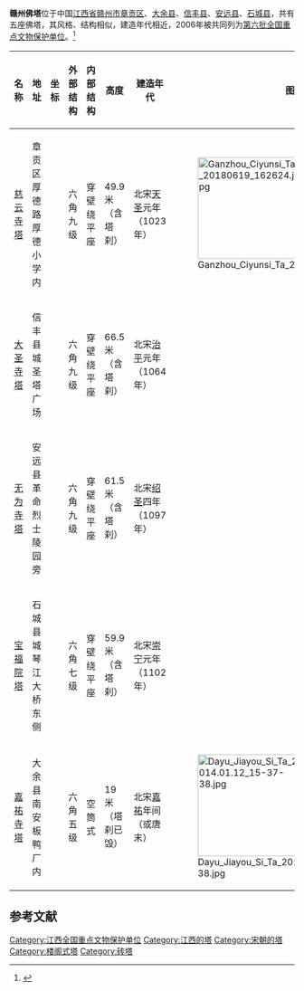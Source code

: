 {{文物保护单位
| 级别 = 全国
| 名称 = 赣州佛塔
| 图片 = 
| 所在 = [[江西省|江西省]][[赣州市|赣州市]][[章贡区|章贡区]]、[[大余县|大余县]]、[[信丰县|信丰县]]、[[安远县|安远县]]、[[石城县|石城县]]
| 分类 = 古建筑
| 时代 = 宋
| 编号 = [[第六批全国重点文物保护单位|第六批]]第603项
| 登录 = 2006年5月25日
}}

'''赣州佛塔'''位于中国[[江西省|江西省]][[赣州市|赣州市]][[章贡区|章贡区]]、[[大余县|大余县]]、[[信丰县|信丰县]]、[[安远县|安远县]]、[[石城县|石城县]]，共有五座佛塔，其风格、结构相似，建造年代相近，2006年被共同列为[[第六批全国重点文物保护单位|第六批全国重点文物保护单位]]。<ref>{{Cite book |author=国家文物局 编 |title=全国重点文物保护单位（第六批）·第Ⅴ卷 |publisher=文物出版社 |year=2008 |isbn=978-7-5010-2446-9 |pages=452-455 }}</ref>

{| class="wikitable" style="font-size: 90%;"
|-
! 名称 !! 地址 !! 坐标 !! 外部结构 !! 内部结构 !! 高度 !! 建造年代 !! 图片 !! 备注
|-
| [[慈云寺塔_(赣州)|慈云寺塔]] || 章贡区厚德路厚德小学内 || {{coord|25|51|21|N|114|56|57|E|scale:100000}} || 六角九级 || 穿壁绕平座 || 49.9米（含塔刹） || 北宋[[天圣|天圣]]元年（1023年） || [[File:Ganzhou_Ciyunsi_Ta_20180619_162624.jpg|180px]] || 又名舍利塔
|-
| [[大圣寺塔|大圣寺塔]] || 信丰县城圣塔广场 || {{coord|25|22|59|N|114|55|58|E|scale:100000}} || 六角九级 || 穿壁绕平座 || 66.5米（含塔刹） || 北宋[[治平_(北宋)|治平]]元年（1064年） ||  || 
|-
| [[无为寺塔|无为寺塔]] || 安远县革命烈士陵园旁 || {{coord|25|08|44|N|115|23|07|E|scale:100000}} || 六角九级 || 穿壁绕平座 || 61.5米（含塔刹） || 北宋[[绍圣|绍圣]]四年（1097年） ||  || 
|-
| [[宝福院塔|宝福院塔]] || 石城县城琴江大桥东侧 || {{coord|26|19|33|N|116|20|26|E|dscale:100000}} || 六角七级 || 穿壁绕平座 || 59.9米（含塔刹） || 北宋[[崇宁|崇宁]]元年（1102年） ||  || 
|-
| [[嘉祐寺塔|嘉祐寺塔]] || 大余县南安板鸭厂内 || {{coord|25|23|43|N|114|22|05|E|scale:100000}} || 六角五级 || 空筒式 || 19米（塔刹已毁） || 北宋[[嘉祐|嘉祐]]年间（或唐末） || [[File:Dayu_Jiayou_Si_Ta_2014.01.12_15-37-38.jpg|180px]] || 
|}

==参考文献==
{{reflist}}

{{江西全国重点文物保护单位}}

{{DEFAULTSORT:Gan}}
[[Category:江西全国重点文物保护单位|Category:江西全国重点文物保护单位]]
[[Category:江西的塔|Category:江西的塔]]
[[Category:宋朝的塔|Category:宋朝的塔]]
[[Category:楼阁式塔|Category:楼阁式塔]]
[[Category:砖塔|Category:砖塔]]